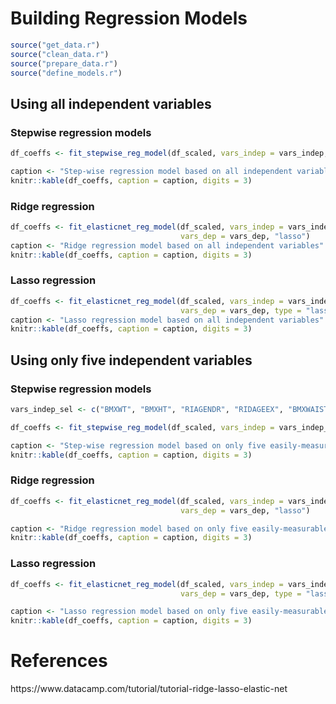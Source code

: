 # Building Regression Models

```r
source("get_data.r")
source("clean_data.r")
source("prepare_data.r")
source("define_models.r")
```

## Using all independent variables

### Stepwise regression models

```r
df_coeffs <- fit_stepwise_reg_model(df_scaled, vars_indep = vars_indep, vars_dep = vars_dep)

caption <- "Step-wise regression model based on all independent variables"
knitr::kable(df_coeffs, caption = caption, digits = 3)
```

### Ridge regression

```r
df_coeffs <- fit_elasticnet_reg_model(df_scaled, vars_indep = vars_indep, 
                                      vars_dep = vars_dep, "lasso")
caption <- "Ridge regression model based on all independent variables"
knitr::kable(df_coeffs, caption = caption, digits = 3)
```

### Lasso regression

```r
df_coeffs <- fit_elasticnet_reg_model(df_scaled, vars_indep = vars_indep, 
                                      vars_dep = vars_dep, type = "lasso")
caption <- "Lasso regression model based on all independent variables"
knitr::kable(df_coeffs, caption = caption, digits = 3)
```

## Using only five independent variables

### Stepwise regression models

```r
vars_indep_sel <- c("BMXWT", "BMXHT", "RIAGENDR", "RIDAGEEX", "BMXWAIST")

df_coeffs <- fit_stepwise_reg_model(df_scaled, vars_indep = vars_indep_sel, vars_dep = vars_dep)

caption <- "Step-wise regression model based on only five easily-measurable independent variables"
knitr::kable(df_coeffs, caption = caption, digits = 3)
```

### Ridge regression

```r
df_coeffs <- fit_elasticnet_reg_model(df_scaled, vars_indep = vars_indep_sel, 
                                      vars_dep = vars_dep, "lasso")

caption <- "Ridge regression model based on only five easily-measurable independent variables"
knitr::kable(df_coeffs, caption = caption, digits = 3)
```

### Lasso regression

```r
df_coeffs <- fit_elasticnet_reg_model(df_scaled, vars_indep = vars_indep_sel, 
                                      vars_dep = vars_dep, type = "lasso")

caption <- "Lasso regression model based on only five easily-measurable independent variables"
knitr::kable(df_coeffs, caption = caption, digits = 3)
```

# References
https://www.datacamp.com/tutorial/tutorial-ridge-lasso-elastic-net